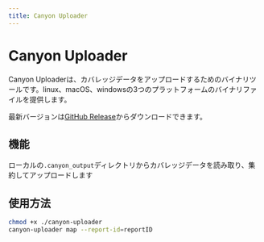 ```yaml
---
title: Canyon Uploader
---
```


# Canyon Uploader

Canyon Uploaderは、カバレッジデータをアップロードするためのバイナリツールです。linux、macOS、windowsの3つのプラットフォームのバイナリファイルを提供します。

最新バージョンは[GitHub Release](https://github.com/canyon-project/canyon/releases)からダウンロードできます。

## 機能

ローカルの`.canyon_output`ディレクトリからカバレッジデータを読み取り、集約してアップロードします

## 使用方法

```bash
chmod +x ./canyon-uploader
canyon-uploader map --report-id=reportID
```